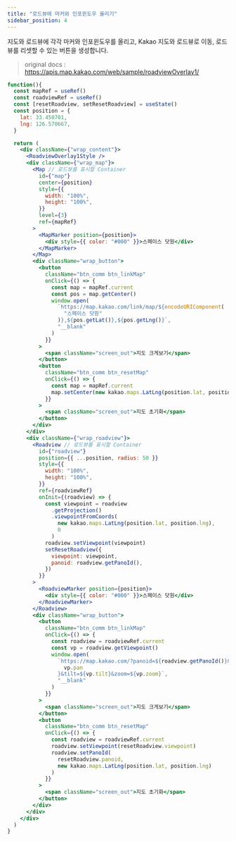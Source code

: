 ```yaml
---
title: "로드뷰에 마커와 인포윈도우 올리기"
sidebar_position: 4
---
```


지도와 로드뷰에 각각 마커와 인포윈도우를 올리고, Kakao 지도와 로드뷰로 이동, 로드뷰를 리셋할 수 있는 버튼을 생성합니다.

> original docs : https://apis.map.kakao.com/web/sample/roadviewOverlay1/

```jsx live
function(){
  const mapRef = useRef()
  const roadviewRef = useRef()
  const [resetRoadview, setResetRoadview] = useState()
  const position = {
    lat: 33.450701,
    lng: 126.570667,
  }

  return (
    <div className={"wrap_content"}>
      <RoadviewOverlay1Style />
      <div className={"wrap_map"}>
        <Map // 로드뷰를 표시할 Container
          id={"map"}
          center={position}
          style={{
            width: "100%",
            height: "100%",
          }}
          level={3}
          ref={mapRef}
        >
          <MapMarker position={position}>
            <div style={{ color: "#000" }}>스페이스 닷원</div>
          </MapMarker>
        </Map>
        <div className="wrap_button">
          <button
            className="btn_comm btn_linkMap"
            onClick={() => {
              const map = mapRef.current
              const pos = map.getCenter()
              window.open(
                `https://map.kakao.com/link/map/${encodeURIComponent(
                  "스페이스 닷원"
                )},${pos.getLat()},${pos.getLng()}`,
                "__blank"
              )
            }}
          >
            <span className="screen_out">지도 크게보기</span>
          </button>
          <button
            className="btn_comm btn_resetMap"
            onClick={() => {
              const map = mapRef.current
              map.setCenter(new kakao.maps.LatLng(position.lat, position.lng))
            }}
          >
            <span className="screen_out">지도 초기화</span>
          </button>
        </div>
      </div>
      <div className={"wrap_roadview"}>
        <Roadview // 로드뷰를 표시할 Container
          id={"roadview"}
          position={{ ...position, radius: 50 }}
          style={{
            width: "100%",
            height: "100%",
          }}
          ref={roadviewRef}
          onInit={(roadview) => {
            const viewpoint = roadview
              .getProjection()
              .viewpointFromCoords(
                new kakao.maps.LatLng(position.lat, position.lng),
                0
              )
            roadview.setViewpoint(viewpoint)
            setResetRoadview({
              viewpoint: viewpoint,
              panoid: roadview.getPanoId(),
            })
          }}
        >
          <RoadviewMarker position={position}>
            <div style={{ color: "#000" }}>스페이스 닷원</div>
          </RoadviewMarker>
        </Roadview>
        <div className="wrap_button">
          <button
            className="btn_comm btn_linkMap"
            onClick={() => {
              const roadview = roadviewRef.current
              const vp = roadview.getViewpoint()
              window.open(
                `https://map.kakao.com/?panoid=${roadview.getPanoId()}&pan=${
                  vp.pan
                }&tilt=${vp.tilt}&zoom=${vp.zoom}`,
                "__blank"
              )
            }}
          >
            <span className="screen_out">지도 크게보기</span>
          </button>
          <button
            className="btn_comm btn_resetMap"
            onClick={() => {
              const roadview = roadviewRef.current
              roadview.setViewpoint(resetRoadview.viewpoint)
              roadview.setPanoId(
                resetRoadview.panoid,
                new kakao.maps.LatLng(position.lat, position.lng)
              )
            }}
          >
            <span className="screen_out">지도 초기화</span>
          </button>
        </div>
      </div>
    </div>
  )
}
```
